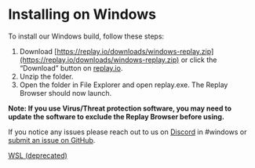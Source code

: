 # Installing on Windows

To install our Windows build, follow these steps:

1. Download [https://replay.io/downloads/windows-replay.zip](https://replay.io/downloads/windows-replay.zip) or click the “Download” button on [replay.io](https://replay.io).
2. Unzip the folder.
3. Open the folder in File Explorer and open replay.exe. The Replay Browser should now launch.

**Note: If you use Virus/Threat protection software, you may need to update the software to exclude the Replay Browser before using.**

If you notice any issues please reach out to us on [Discord](http://replay.io/discord) in #windows or [submit an issue on GitHub](https://github.com/replayio/gecko-dev/issues).

[WSL (deprecated)](Installing%20on%20Windows%20c7a793106c6746dc8482df22ce3c2352/WSL%20(deprecated)%205778fc5831c941f7b56fcab310d588f0.md)
